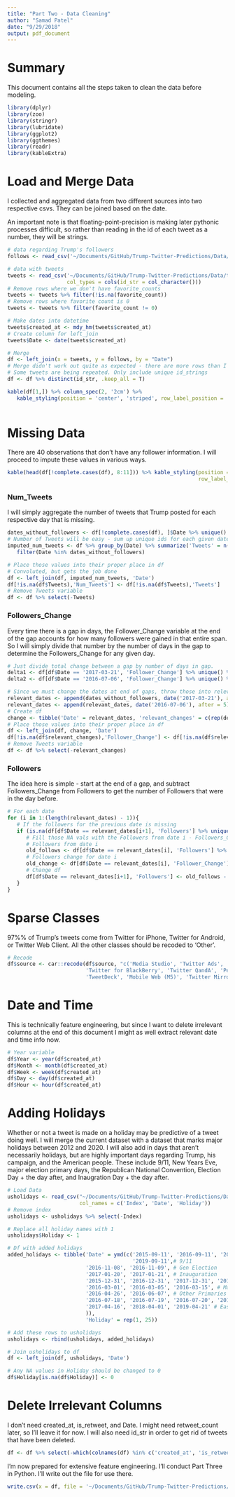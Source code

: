 ```yaml
---
title: "Part Two - Data Cleaning"
author: "Samad Patel"
date: "9/29/2018"
output: pdf_document
---
```


# Summary

This document contains all the steps taken to clean the data before modeling. 

```r
library(dplyr)
library(zoo)
library(stringr)
library(lubridate)
library(ggplot2)
library(ggthemes)
library(readr)
library(kableExtra)
```

# Load and Merge Data

I collected and aggregated data from two different sources into two respective csvs. They can be joined based on the date. 

An important note is that floating-point-precision is making later pythonic processes difficult, so rather than reading in the id of each tweet as a number, they will be strings. 

```r
# data regarding Trump's followers
follows <- read_csv('~/Documents/GitHub/Trump-Twitter-Predictions/Data/trump_followers_data.csv')

# data with tweets
tweets <- read_csv('~/Documents/GitHub/Trump-Twitter-Predictions/Data/trump_tweets.csv', 
                   col_types = cols(id_str = col_character()))
# Remove rows where we don't have favorite_counts
tweets <- tweets %>% filter(!is.na(favorite_count))
# Remove rows where favorite count is 0
tweets <- tweets %>% filter(favorite_count != 0)

# Make dates into datetime
tweets$created_at <- mdy_hm(tweets$created_at)
# Create column for left_join
tweets$Date <- date(tweets$created_at)

# Merge
df <- left_join(x = tweets, y = follows, by = "Date")
# Merge didn't work out quite as expected - there are more rows than I want. 
# Some tweets are being repeated. Only include unique id_strings
df <- df %>% distinct(id_str, .keep_all = T)

kable(df[1,]) %>% column_spec(2, '2cm') %>% 
   kable_styling(position = 'center', 'striped', row_label_position = 'c')
   
```

# Missing Data

There are 40 observations that don't have any follower information. I will proceed to impute these values in various ways. 

```r
kable(head(df[!complete.cases(df), 8:11])) %>% kable_styling(position = 'center', 'striped', 
                                                             row_label_position = 'c')
```

### Num_Tweets

I will simply aggregate the number of tweets that Trump posted for each respective day that is missing.

```r
dates_without_followers <- df[!complete.cases(df), ]$Date %>% unique()
# Number of Tweets will be easy - sum up unique ids for each given date 
imputed_num_tweets <- df %>% group_by(Date) %>% summarize('Tweets' = n()) %>% 
   filter(Date %in% dates_without_followers)

# Place those values into their proper place in df
# Convoluted, but gets the job done 
df <- left_join(df, imputed_num_tweets, 'Date')
df[!is.na(df$Tweets),'Num_Tweets'] <- df[!is.na(df$Tweets),'Tweets']
# Remove Tweets variable
df <- df %>% select(-Tweets)
```


### Followers_Change

Every time there is a gap in days, the Follower_Change variable at the end of the gap accounts for how many followers were gained in that entire span. So I will simply divide that number by the number of days in the gap to determine the Followers_Change for any given day. 

```r
# Just divide total change between a gap by number of days in gap.
delta1 <- df[df$Date == '2017-03-21', 'Follower_Change'] %>% unique() %>% as.numeric() / 5
delta2 <- df[df$Date == '2016-07-06', 'Follower_Change'] %>% unique() %>% as.numeric() / 4

# Since we must change the dates at end of gaps, throw those into relevant_dates 
relevant_dates <- append(dates_without_followers, date('2017-03-21'), after = 0)
relevant_dates <- append(relevant_dates, date('2016-07-06'), after = 5)
# Create df
change <- tibble('Date' = relevant_dates, 'relevant_changes' = c(rep(delta1, 5), rep(delta2, 4)))
# Place those values into their proper place in df
df <- left_join(df, change, 'Date')
df[!is.na(df$relevant_changes),'Follower_Change'] <- df[!is.na(df$relevant_changes),'relevant_changes']
# Remove Tweets variable
df <- df %>% select(-relevant_changes)
```


### Followers

The idea here is simple - start at the end of a gap, and subtract Followers_Change from Followers to get the number of Followers that were in the day before. 

```r
# For each date
for (i in 1:(length(relevant_dates) - 1)){
   # If the followers for the previous date is missing 
   if (is.na(df[df$Date == relevant_dates[i+1], 'Followers'] %>% unique() %>% as.numeric())){
      # Fill those NA vals with the Followers from date i - Followers_Change for date i 
      # Followers from date i 
      old_follows <- df[df$Date == relevant_dates[i], 'Followers'] %>% unique() %>% as.numeric()
      # Followers change for date i 
      old_change <- df[df$Date == relevant_dates[i], 'Follower_Change'] %>% unique() %>% as.numeric() 
      # Change df 
      df[df$Date == relevant_dates[i+1], 'Followers'] <- old_follows - old_change
   }
}
```


# Sparse Classes

97%% of Trump's tweets come from Twitter for iPhone, Twitter for Android, or Twitter Web Client. All the other classes should be recoded to 'Other'. 

```r
# Recode
df$source <- car::recode(df$source, "c('Media Studio', 'Twitter Ads', 'Twitter for iPad', 'Instagram',
                         'Twitter for BlackBerry', 'Twitter QandA', 'Periscope', 'Facebook', 
                         'TweetDeck', 'Mobile Web (M5)', 'Twitter Mirror for iPad') = 'Other'")
```


# Date and Time

This is technically feature engineering, but since I want to delete irrelevant columns at the end of this document I might as well extract relevant date and time info now. 

```r
# Year variable
df$Year <- year(df$created_at)
df$Month <- month(df$created_at)
df$Week <- week(df$created_at)
df$Day <- day(df$created_at)
df$Hour <- hour(df$created_at)
```


# Adding Holidays

Whether or not a tweet is made on a holiday may be predictive of a tweet doing well. I will merge the current dataset with a dataset that marks major holidays between 2012 and 2020. I will also add in days that aren't necessarily holidays, but are highly important days regarding Trump, his campaign, and the American people. These include 9/11, New Years Eve, major election primary days, the Republican National Convention, Election Day + the day after, and Inaugration Day + the day after. 

```r
# Load Data 
usholidays <- read_csv("~/Documents/GitHub/Trump-Twitter-Predictions/Data/usholidays.txt", 
                       col_names = c('Index', 'Date', 'Holiday'))
# Remove index
usholidays <- usholidays %>% select(-Index)

# Replace all holiday names with 1
usholidays$Holiday <- 1

# Df with added holidays 
added_holidays <- tibble('Date' = ymd(c('2015-09-11', '2016-09-11', '2017-09-11', '2018-09-11',
                                        '2019-09-11',# 9/11
                         '2016-11-08', '2016-11-09', # Gen Election
                         '2017-01-20', '2017-01-21', # Inauguration 
                         '2015-12-31', '2016-12-31', '2017-12-31', '2018-12-31', # NYE
                         '2016-03-01', '2016-03-05', '2016-03-15', # March Primaries
                         '2016-04-26', '2016-06-07', # Other Primaries
                         '2016-07-18', '2016-07-19', '2016-07-20', '2016-07-21', # RNC 
                         '2017-04-16', '2018-04-01', '2019-04-21' # Easter
                         )), 
                         'Holiday' = rep(1, 25))

# Add these rows to usholidays
usholidays <- rbind(usholidays, added_holidays)

# Join usholidays to df 
df <- left_join(df, usholidays, 'Date')

# Any NA values in Holiday should be changed to 0
df$Holiday[is.na(df$Holiday)] <- 0
```

# Delete Irrelevant Columns

I don't need created_at, is_retweet, and Date. I might need retweet_count later, so I'll leave it for now. I will also need id_str in order to get rid of tweets that have been deleted. 

```r
df <- df %>% select(-which(colnames(df) %in% c('created_at', 'is_retweet', 'Date')))
```

I'm now prepared for extensive feature engineering. I'll conduct Part Three in Python. I'll write out the file for use there. 

```r
write.csv(x = df, file = '~/Documents/GitHub/Trump-Twitter-Predictions/Data/project_data.csv', row.names = FALSE)
```

